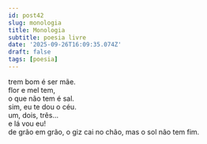 ```yaml
---
id: post42
slug: monologia
title: Monologia
subtitle: poesia livre
date: '2025-09-26T16:09:35.074Z'
draft: false
tags: [poesia]
---
```

trem bom é ser mãe.  
flor e mel tem,  
o que não tem é sal.  
sim, eu te dou o céu.  
um, dois, três...  
e lá vou eu!  
de grão em grão,
o giz cai no chão,
mas o sol não tem fim.
